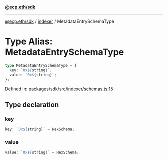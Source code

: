 [**@ecp.eth/sdk**](../../index.mdx)

***

[@ecp.eth/sdk](/sdk-reference/index.mdx) / [indexer](/sdk-reference/indexer/index.mdx) / MetadataEntrySchemaType

# Type Alias: MetadataEntrySchemaType

```ts
type MetadataEntrySchemaType = {
  key: `0x${string}`;
  value: `0x${string}`;
};
```

Defined in: [packages/sdk/src/indexer/schemas.ts:15](https://github.com/ecp-eth/comments-monorepo/blob/main/packages/sdk/src/indexer/schemas.ts#L15)

## Type declaration

### key

```ts
key: `0x${string}` = HexSchema;
```

### value

```ts
value: `0x${string}` = HexSchema;
```
